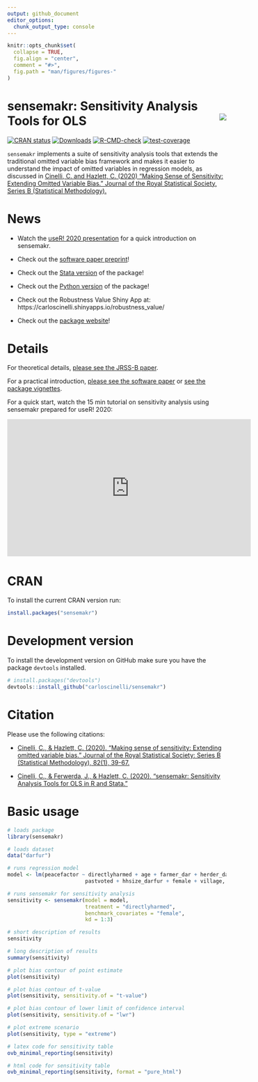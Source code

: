 ```yaml
---
output: github_document
editor_options: 
  chunk_output_type: console
---
```


<!-- README.md is generated from README.Rmd. Please edit that file -->

```r
knitr::opts_chunk$set(
  collapse = TRUE,
  fig.align = "center",
  comment = "#>",
  fig.path = "man/figures/figures-"
)
```

# sensemakr: Sensitivity Analysis Tools for OLS <img src="man/figures/sensemakr-logo-small.png" align="right" />

<!-- badges: start -->
[![CRAN status](https://www.r-pkg.org/badges/version/sensemakr)](https://CRAN.R-project.org/package=sensemakr)
[![Downloads](https://cranlogs.r-pkg.org/badges/sensemakr)](https://cran.r-project.org/package=sensemakr)
[![R-CMD-check](https://github.com/chadhazlett/sensemakr/actions/workflows/R-CMD-check.yaml/badge.svg)](https://github.com/chadhazlett/sensemakr/actions/workflows/R-CMD-check.yaml)
[![test-coverage](https://github.com/chadhazlett/sensemakr/actions/workflows/test-coverage.yaml/badge.svg)](https://github.com/chadhazlett/sensemakr/actions/workflows/test-coverage.yaml)
<!-- badges: end -->

`sensemakr` implements a suite of sensitivity analysis tools  that extends the traditional omitted variable bias framework and makes it easier  to understand the impact of omitted variables in regression models, as discussed in [Cinelli, C. and Hazlett, C. (2020) "Making Sense of Sensitivity: Extending Omitted Variable Bias." Journal of the Royal Statistical Society, Series B (Statistical Methodology).]( https://doi.org/10.1111/rssb.12348) 

# News

- Watch the [useR! 2020 presentation](https://www.youtube.com/watch?v=p3dfHj6ki68) for a quick introduction on sensemakr.

- Check out the [software paper preprint](https://www.researchgate.net/publication/340965014_sensemakr_Sensitivity_Analysis_Tools_for_OLS_in_R_and_Stata)!

- Check out the [Stata version](https://github.com/resonance1/sensemakr-stata) of the package!

- Check out the  [Python version](https://github.com/nlapier2/PySensemakr) of the package!


- Check out the Robustness Value Shiny App at: https://carloscinelli.shinyapps.io/robustness_value/

- Check out the [package website](http://carloscinelli.com/sensemakr/)!


# Details

For theoretical details, [please see the JRSS-B paper](https://www.researchgate.net/publication/322509816_Making_Sense_of_Sensitivity_Extending_Omitted_Variable_Bias). 


For a practical introduction, [please see the software paper](https://www.researchgate.net/publication/340965014_sensemakr_Sensitivity_Analysis_Tools_for_OLS_in_R_and_Stata) or [see the package vignettes](http://carloscinelli.com/sensemakr/articles/sensemakr.html). 

For a quick start, watch the 15 min tutorial on sensitivity analysis using sensemakr prepared for useR! 2020:

<iframe width="560" height="315" src="https://www.youtube.com/embed/p3dfHj6ki68" frameborder="0" allow="accelerometer; autoplay; encrypted-media; gyroscope; picture-in-picture" allowfullscreen></iframe>


# CRAN

To install the current CRAN version run:

```r
install.packages("sensemakr")
```


# Development version

To install the development version on GitHub make sure you have the package `devtools` installed.

```r
# install.packages("devtools") 
devtools::install_github("carloscinelli/sensemakr")
```

# Citation

Please use the following citations:

- [Cinelli, C., & Hazlett, C. (2020). "Making sense of sensitivity: Extending omitted variable bias." Journal of the Royal Statistical Society: Series B (Statistical Methodology), 82(1), 39-67.](https://doi.org/10.1111/rssb.12348)

- [Cinelli, C., & Ferwerda, J., & Hazlett, C. (2020). "sensemakr: Sensitivity Analysis Tools for OLS in R and Stata."](https://www.researchgate.net/publication/340965014_sensemakr_Sensitivity_Analysis_Tools_for_OLS_in_R_and_Stata)

# Basic usage


```r
# loads package
library(sensemakr)

# loads dataset
data("darfur")

# runs regression model
model <- lm(peacefactor ~ directlyharmed + age + farmer_dar + herder_dar +
                         pastvoted + hhsize_darfur + female + village, data = darfur)

# runs sensemakr for sensitivity analysis
sensitivity <- sensemakr(model = model, 
                         treatment = "directlyharmed",
                         benchmark_covariates = "female",
                         kd = 1:3)

# short description of results
sensitivity

# long description of results
summary(sensitivity)

# plot bias contour of point estimate
plot(sensitivity)

# plot bias contour of t-value
plot(sensitivity, sensitivity.of = "t-value")

# plot bias contour of lower limit of confidence interval
plot(sensitivity, sensitivity.of = "lwr")

# plot extreme scenario
plot(sensitivity, type = "extreme")

# latex code for sensitivity table
ovb_minimal_reporting(sensitivity)
```

```r
# html code for sensitivity table
ovb_minimal_reporting(sensitivity, format = "pure_html")
```


